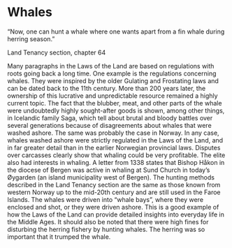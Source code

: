 # Whales

“Now, one can hunt a whale where one wants apart from a fin whale during herring season.” 

Land Tenancy section, chapter 64

Many paragraphs in the Laws of the Land are based on regulations with roots going back a long time. One example is the regulations concerning whales. They were inspired by the older Gulating and Frostating laws and can be dated back to the 11th century. More than 200 years later, the ownership of this lucrative and unpredictable resource remained a highly current topic. The fact that the blubber, meat, and other parts of the whale were undoubtedly highly sought-after goods is shown, among other things, in Icelandic family Saga, which tell about brutal and bloody battles over several generations because of disagreements about whales that were washed ashore. The same was probably the case in Norway. In any case, whales washed ashore were strictly regulated in the Laws of the Land, and in far greater detail than in the earlier Norwegian provincial laws. Disputes over carcasses clearly show that whaling could be very profitable. The elite also had interests in whaling. A letter from 1338 states that Bishop Håkon in the diocese of Bergen was active in whaling at Sund Church in today’s Øygarden (an island municipality west of Bergen). The hunting methods described in the Land Tenancy section are the same as those known from western Norway up to the mid-20th century and are still used in the Faroe Islands. The whales were driven into “whale bays”, where they were enclosed and shot, or they were driven ashore. This is a good example of how the Laws of the Land can provide detailed insights into everyday life in the Middle Ages. It should also be noted that there were high fines for disturbing the herring fishery by hunting whales. The herring was so important that it trumped the whale.
